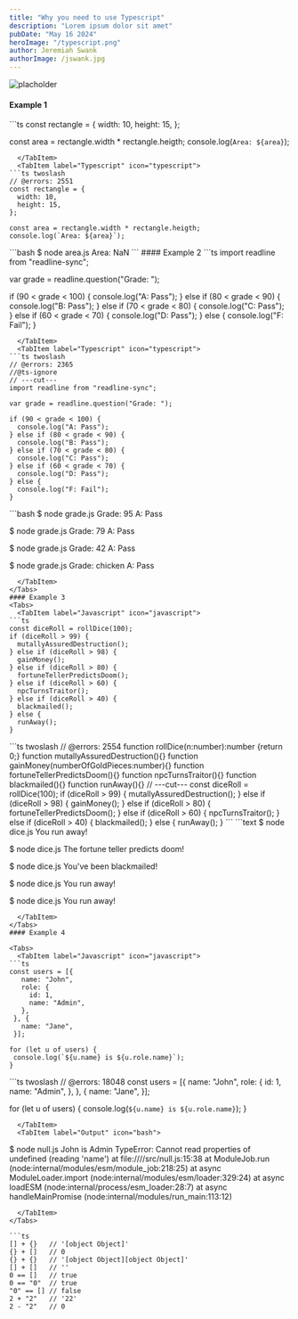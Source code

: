 ```yaml
---
title: "Why you need to use Typescript"
description: "Lorem ipsum dolor sit amet"
pubDate: "May 16 2024"
heroImage: "/typescript.png"
author: Jeremiah Swank
authorImage: /jswank.jpg
---
```


![placholder](/typescript-1.png)

#### Example 1

<Tabs>
  <TabItem label="Javascript" icon="javascript">
```ts
const rectangle = {
  width: 10,
  height: 15,
};

const area = rectangle.width * rectangle.heigth;
console.log(`Area: ${area}`);
```
  </TabItem>
  <TabItem label="Typescript" icon="typescript">
```ts twoslash
// @errors: 2551
const rectangle = {
  width: 10,
  height: 15,
};

const area = rectangle.width * rectangle.heigth;
console.log(`Area: ${area}`);
```
  </TabItem>
  <TabItem label="Output" icon="bash">
```bash
$ node area.js 
Area: NaN
```
  </TabItem>
</Tabs>
#### Example 2

<Tabs>
  <TabItem label="Javascript" icon="javascript">
```ts
import readline from "readline-sync";

var grade = readline.question("Grade: ");

if (90 < grade < 100) {
  console.log("A: Pass");
} else if (80 < grade < 90) {
  console.log("B: Pass");
} else if (70 < grade < 80) {
  console.log("C: Pass");
} else if (60 < grade < 70) {
  console.log("D: Pass");
} else {
  console.log("F: Fail");
}
```
  </TabItem>
  <TabItem label="Typescript" icon="typescript">
```ts twoslash
// @errors: 2365
//@ts-ignore
// ---cut---
import readline from "readline-sync";

var grade = readline.question("Grade: ");

if (90 < grade < 100) {
  console.log("A: Pass");
} else if (80 < grade < 90) {
  console.log("B: Pass");
} else if (70 < grade < 80) {
  console.log("C: Pass");
} else if (60 < grade < 70) {
  console.log("D: Pass");
} else {
  console.log("F: Fail");
}
```
  </TabItem>
  <TabItem label="Output" icon="bash">
```bash
$ node grade.js 
Grade: 95
A: Pass

$ node grade.js 
Grade: 79
A: Pass

$ node grade.js 
Grade: 42
A: Pass

$ node grade.js 
Grade: chicken
A: Pass
```
  </TabItem>
</Tabs>
#### Example 3
<Tabs>
  <TabItem label="Javascript" icon="javascript">
```ts
const diceRoll = rollDice(100);
if (diceRoll > 99) {
  mutallyAssuredDestruction();
} else if (diceRoll > 98) {
  gainMoney();
} else if (diceRoll > 80) {
  fortuneTellerPredictsDoom();
} else if (diceRoll > 60) {
  npcTurnsTraitor();
} else if (diceRoll > 40) {
  blackmailed();
} else {
  runAway();
}
```
  </TabItem>
  <TabItem label="Typescript" icon="typescript">
```ts twoslash
// @errors: 2554
function rollDice(n:number):number {return 0;}
function mutallyAssuredDestruction(){}
function gainMoney(numberOfGoldPieces:number){}
function fortuneTellerPredictsDoom(){}
function npcTurnsTraitor(){}
function blackmailed(){}
function runAway(){}
// ---cut---
const diceRoll = rollDice(100);
if (diceRoll > 99) {
  mutallyAssuredDestruction();
} else if (diceRoll > 98) {
  gainMoney();
} else if (diceRoll > 80) {
  fortuneTellerPredictsDoom();
} else if (diceRoll > 60) {
  npcTurnsTraitor();
} else if (diceRoll > 40) {
  blackmailed();
} else {
  runAway();
}
```
  </TabItem>
  <TabItem label="Output" icon="bash">
```text
$ node dice.js 
You run away!

$ node dice.js 
The fortune teller predicts doom!

$ node dice.js 
You've been blackmailed!

$ node dice.js 
You run away!

$ node dice.js 
You run away!
```
  </TabItem>
</Tabs>
#### Example 4

<Tabs>
  <TabItem label="Javascript" icon="javascript">
```ts
const users = [{
   name: "John",
   role: {
     id: 1,
     name: "Admin",
   },
 }, {
   name: "Jane",
 }];

for (let u of users) {
 console.log(`${u.name} is ${u.role.name}`);
}

```
  </TabItem>
  <TabItem label="Typescript" icon="typescript">
```ts twoslash
// @errors: 18048
const users = [{
   name: "John",
   role: {
     id: 1,
     name: "Admin",
   },
 }, {
   name: "Jane",
 }];

for (let u of users) {
 console.log(`${u.name} is ${u.role.name}`);
}

```
  </TabItem>
  <TabItem label="Output" icon="bash">
```
$ node null.js 
John is Admin
TypeError: Cannot read properties of undefined (reading 'name')
    at file:////src/null.js:15:38
    at ModuleJob.run (node:internal/modules/esm/module_job:218:25)
    at async ModuleLoader.import (node:internal/modules/esm/loader:329:24)
    at async loadESM (node:internal/process/esm_loader:28:7)
    at async handleMainPromise (node:internal/modules/run_main:113:12)


```
  </TabItem>
</Tabs>

```ts
[] + {}   // '[object Object]'
{} + []   // 0
{} + {}   // '[object Object][object Object]'
[] + []   // ''
0 == []   // true
0 == "0"  // true
"0" == [] // false
2 + "2"   // '22'
2 - "2"   // 0
```